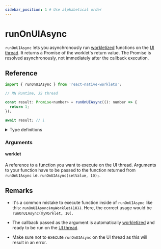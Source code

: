 ```yaml
---
sidebar_position: 1 # Use alphabetical order
---
```


# runOnUIAsync

`runOnUIAsync` lets you asynchronously run [workletized](/docs/fundamentals/glossary#to-workletize) functions on the [UI thread](/docs/fundamentals/glossary#ui-thread).
It returns a Promise of the worklet's return value. The Promise is resolved asynchronously, not immediately after the callback execution.

## Reference

```javascript
import { runOnUIAsync } from 'react-native-worklets';

// RN Runtime, JS thread

const result: Promise<number> = runOnUIAsync((): number => {
  return 1;
});

await result; // 1
```

<details>
<summary>Type definitions</summary>

```typescript
function runOnUIAsync<Args extends unknown[], ReturnValue>(
  worklet: (...args: Args) => ReturnValue,
  ...args: Args
): Promise<ReturnValue>;
```

</details>

### Arguments

#### worklet

A reference to a function you want to execute on the UI thread. Arguments to your function have to be passed to the function returned from `runOnUIAsync` i.e. `runOnUIAsync(setValue, 10);`.

## Remarks

- It's a common mistake to execute function inside of `runOnUIAsync` like this: ~~`runOnUIAsync(myWorklet(10))`~~. Here, the correct usage would be `runOnUIAsync(myWorklet, 10)`.

- The callback passed as the argument is automatically [workletized](/docs/fundamentals/glossary#to-workletize) and ready to be run on the [UI thread](/docs/fundamentals/glossary#ui-thread).

- Make sure not to execute `runOnUIAsync` on the UI thread as this will result in an error.
